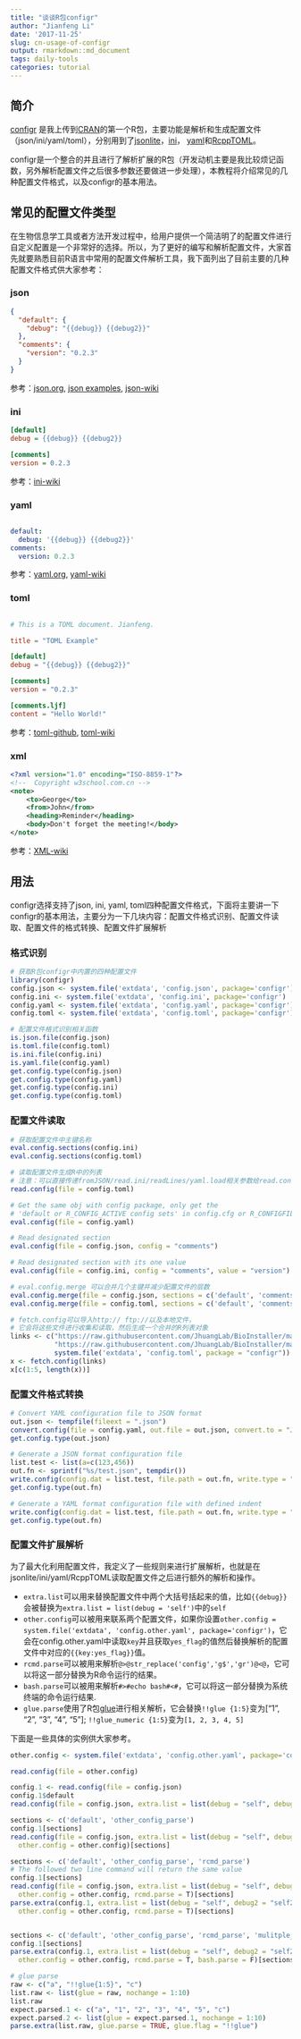 ```yaml
---
title: "谈谈R包configr"
author: "Jianfeng Li"
date: '2017-11-25'
slug: cn-usage-of-configr
output: rmarkdown::md_document
tags: daily-tools
categories: tutorial
---
```


## 简介

[configr](https://github.com/Miachol/configr) 是我上传到[CRAN](https://cran.r-project.org/)的第一个R包，主要功能是解析和生成配置文件（json/ini/yaml/toml），分别用到了[jsonlite](https://github.com/jeroen/jsonlite)，[ini](https://github.com/dvdscripter/ini)， [yaml](https://cran.r-project.org/web/packages/yaml/index.html)和[RcppTOML](https://github.com/eddelbuettel/rcpptoml)。

configr是一个整合的并且进行了解析扩展的R包（开发动机主要是我比较烦记函数，另外解析配置文件之后很多参数还要做进一步处理），本教程将介绍常见的几种配置文件格式，以及configr的基本用法。


## 常见的配置文件类型

在生物信息学工具或者方法开发过程中，给用户提供一个简洁明了的配置文件进行自定义配置是一个非常好的选择。所以，为了更好的编写和解析配置文件，大家首先就要熟悉目前R语言中常用的配置文件解析工具，我下面列出了目前主要的几种配置文件格式供大家参考：

### json

```json
{
  "default": {
    "debug": "{{debug}} {{debug2}}"
  },
  "comments": {
    "version": "0.2.3"
  }
}
```
参考：[json.org](http://www.json.org/), [json examples](http://www.json.org/example.html), [json-wiki](https://en.wikipedia.org/wiki/JSON)

### ini

```ini
[default]
debug = {{debug}} {{debug2}}

[comments]
version = 0.2.3
```

参考：[ini-wiki](https://en.wikipedia.org/wiki/INI_file)

### yaml

```yaml

default:
  debug: '{{debug}} {{debug2}}'
comments:
  version: 0.2.3
```

参考：[yaml.org](http://www.yaml.org/), [yaml-wiki](https://en.wikipedia.org/wiki/YAML)

### toml

```toml

# This is a TOML document. Jianfeng.

title = "TOML Example"

[default]
debug = "{{debug}} {{debug2}}"

[comments]
version = "0.2.3"

[comments.ljf]
content = "Hello World!"
```

参考：[toml-github](https://github.com/toml-lang/toml), [toml-wiki](https://en.wikipedia.org/wiki/TOML)

### xml

```xml
<?xml version="1.0" encoding="ISO-8859-1"?>
<!--  Copyright w3school.com.cn -->
<note>
	<to>George</to>
	<from>John</from>
	<heading>Reminder</heading>
	<body>Don't forget the meeting!</body>
</note>
```

参考：[XML-wiki](https://en.wikipedia.org/wiki/XML)

## 用法

configr选择支持了json, ini, yaml, toml四种配置文件格式，下面将主要讲一下configr的基本用法，主要分为一下几块内容：配置文件格式识别、配置文件读取、配置文件的格式转换、配置文件扩展解析


### 格式识别

```r
# 获取R包configr中内置的四种配置文件
library(configr)
config.json <- system.file('extdata', 'config.json', package='configr')
config.ini <- system.file('extdata', 'config.ini', package='configr')
config.yaml <- system.file('extdata', 'config.yaml', package='configr')
config.toml <- system.file('extdata', 'config.toml', package='configr')

# 配置文件格式识别相关函数
is.json.file(config.json)
is.toml.file(config.toml)
is.ini.file(config.ini)
is.yaml.file(config.yaml)
get.config.type(config.json)
get.config.type(config.yaml)
get.config.type(config.ini)
get.config.type(config.toml)
```

### 配置文件读取

```r
# 获取配置文件中主键名称
eval.config.sections(config.ini)
eval.config.sections(config.toml)

# 读取配置文件生成R中的列表
# 注意：可以直接传递fromJSON/read.ini/readLines/yaml.load相关参数给read.config
read.config(file = config.toml)

# Get the same obj with config package, only get the
# 'default or R_CONFIG_ACTIVE config sets' in config.cfg or R_CONFIGFILE_ACTIVE
eval.config(file = config.yaml)

# Read designated section
eval.config(file = config.json, config = "comments")

# Read designated section with its one value
eval.config(file = config.ini, config = "comments", value = "version")

# eval.config.merge 可以合并几个主键并减少配置文件的层数
eval.config.merge(file = config.json, sections = c('default', 'comments'))
eval.config.merge(file = config.toml, sections = c('default', 'comments'))

# fetch.config可以导入http:// ftp://以及本地文件，
# 它会将这些文件进行收集和读取，然后生成一个合并的R列表对象
links <- c("https://raw.githubusercontent.com/JhuangLab/BioInstaller/master/inst/extdata/config/db/db_annovar.toml",
           "https://raw.githubusercontent.com/JhuangLab/BioInstaller/master/inst/extdata/config/db/db_main.toml",
           system.file('extdata', 'config.toml', package = "configr"))
x <- fetch.config(links)
x[c(1:5, length(x))]
```

### 配置文件格式转换

```r
# Convert YAML configuration file to JSON format
out.json <- tempfile(fileext = ".json")
convert.config(file = config.yaml, out.file = out.json, convert.to = "JSON")
get.config.type(out.json)

# Generate a JSON format configuration file
list.test <- list(a=c(123,456))
out.fn <- sprintf("%s/test.json", tempdir())
write.config(config.dat = list.test, file.path = out.fn, write.type = "json")
get.config.type(out.fn)

# Generate a YAML format configuration file with defined indent
write.config(config.dat = list.test, file.path = out.fn, write.type = "yaml", indent = 4)
get.config.type(out.fn)

```

### 配置文件扩展解析

为了最大化利用配置文件，我定义了一些规则来进行扩展解析，也就是在jsonlite/ini/yaml/RcppTOML读取配置文件之后进行额外的解析和操作。

- `extra.list`可以用来替换配置文件中两个大括号括起来的值，比如`{{debug}}`会被替换为`extra.list = list(debug = 'self')`中的`self`
- `other.config`可以被用来联系两个配置文件，如果你设置`other.config = system.file('extdata', 'config.other.yaml', package='configr')`，它会在config.other.yaml中读取`key`并且获取`yes_flag`的值然后替换解析的配置文件中对应的`{{key:yes_flag}}`值。
- `rcmd.parse`可以被用来解析`@>@str_replace('config','g$','gr')@<@`，它可以将这一部分替换为R命令运行的结果。
- `bash.parse`可以被用来解析`#>#echo bash#<#`，它可以将这一部分替换为系统终端的命令运行结果.
- `glue.parse`使用了R包[glue](https://cran.r-project.org/web/packages/glue/index.html)进行相关解析，它会替换`!!glue {1:5}`变为["1", "2", "3", "4", "5"]; `!!glue_numeric {1:5}`变为`[1, 2, 3, 4, 5]`

下面是一些具体的实例供大家参考。

```r
other.config <- system.file('extdata', 'config.other.yaml', package='configr')

read.config(file = other.config)

config.1 <- read.config(file = config.json)
config.1$default
read.config(file = config.json, extra.list = list(debug = "self", debug2 = "self2"))$default

sections <- c('default', 'other_config_parse')
config.1[sections]
read.config(file = config.json, extra.list = list(debug = "self", debug2 = "self2"),
  other.config = other.config)[sections]

sections <- c('default', 'other_config_parse', 'rcmd_parse')
# The followed two line command will return the same value
config.1[sections]
read.config(file = config.json, extra.list = list(debug = "self", debug2 = "self2"),
  other.config = other.config, rcmd.parse = T)[sections]
parse.extra(config.1, extra.list = list(debug = "self", debug2 = "self2"),
  other.config = other.config, rcmd.parse = T)[sections]


sections <- c('default', 'other_config_parse', 'rcmd_parse', 'mulitple_parse')
config.1[sections]
parse.extra(config.1, extra.list = list(debug = "self", debug2 = "self2", yes = "1", no = "0"),
  other.config = other.config, rcmd.parse = T, bash.parse = F)[sections]

# glue parse
raw <- c("a", "!!glue{1:5}", "c")
list.raw <- list(glue = raw, nochange = 1:10)
list.raw
expect.parsed.1 <- c("a", "1", "2", "3", "4", "5", "c")
expect.parsed.2 <- list(glue = expect.parsed.1, nochange = 1:10)
parse.extra(list.raw, glue.parse = TRUE, glue.flag = "!!glue")
```
